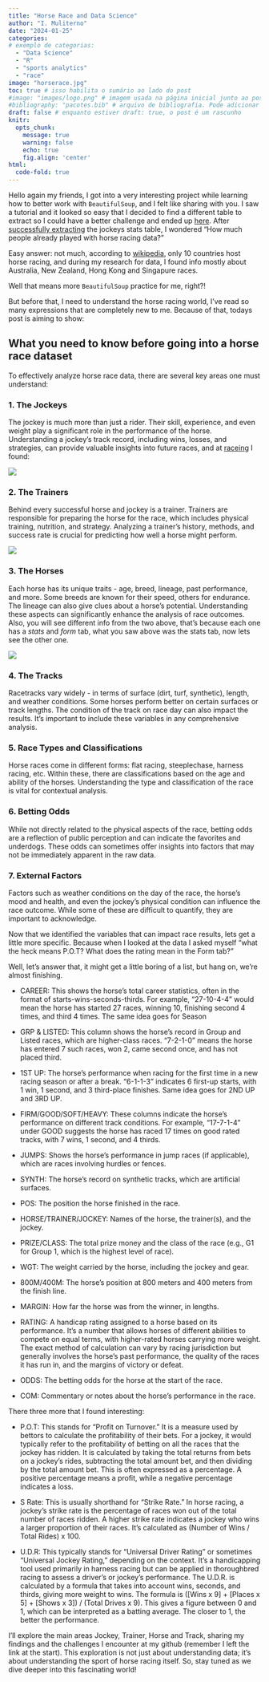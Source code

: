 ```yaml
---
title: "Horse Race and Data Science"
author: "I. Muliterno"
date: "2024-01-25" 
categories: 
# exemplo de categorias:
  - "Data Science"
  - "R"
  - "sports analytics"
  - "race"
image: "horserace.jpg"  
toc: true # isso habilita o sumário ao lado do post
#image: "images/logo.png" # imagem usada na página inicial junto ao post
#bibliography: "pacotes.bib" # arquivo de bibliografia. Pode adicionar mais arquivos!
draft: false # enquanto estiver draft: true, o post é um rascunho
knitr: 
  opts_chunk: 
    message: true
    warning: false
    echo: true
    fig.align: 'center'
html:
  code-fold: true
---
```


Hello again my friends, I got into a very interesting project while learning how to better work with `BeautifulSoup`, and I felt like sharing with you. I saw a tutorial and it looked so easy that I decided to find a different table to extract so I could have a better challenge and ended up [here](http://www.racebase.co.nz/jockthis.htm). After [successfully extracting](https://github.com/IanniMuliterno/Webscrapping-lesson-with-BeautifulSoup) the jockeys stats table, I wondered "How much people already played with horse racing data?"

Easy answer: not much, according to [wikipedia](https://en.wikipedia.org/wiki/Horse_racing), only 10 countries host horse racing, and during my research for data, I found info mostly about Australia, New Zealand, Hong Kong and Singapure races.

Well that means more `BeautifulSoup` practice for me, right?!

But before that, I need to understand the horse racing world, I've read so many expressions that are completely new to me. Because of that, todays post is aiming to show:

## **What you need to know before going into a horse race dataset**

To effectively analyze horse race data, there are several key areas one must understand:

### 1. The Jockeys

The jockey is much more than just a rider. Their skill, experience, and even weight play a significant role in the performance of the horse. Understanding a jockey's track record, including wins, losses, and strategies, can provide valuable insights into future races, and at [raceing](https://www.racing.com) I found:

![](jockey_stats.PNG)

### 2. The Trainers

Behind every successful horse and jockey is a trainer. Trainers are responsible for preparing the horse for the race, which includes physical training, nutrition, and strategy. Analyzing a trainer's history, methods, and success rate is crucial for predicting how well a horse might perform.

![](trainer_Stats.PNG)

### 3. The Horses

Each horse has its unique traits - age, breed, lineage, past performance, and more. Some breeds are known for their speed, others for endurance. The lineage can also give clues about a horse's potential. Understanding these aspects can significantly enhance the analysis of race outcomes. Also, you will see different info from the two above, that's because each one has a *stats* and *form* tab, what you saw above was the stats tab, now lets see the other one.

![](horse_form.PNG)

### 4. The Tracks

Racetracks vary widely - in terms of surface (dirt, turf, synthetic), length, and weather conditions. Some horses perform better on certain surfaces or track lengths. The condition of the track on race day can also impact the results. It's important to include these variables in any comprehensive analysis.

### 5. Race Types and Classifications

Horse races come in different forms: flat racing, steeplechase, harness racing, etc. Within these, there are classifications based on the age and ability of the horses. Understanding the type and classification of the race is vital for contextual analysis.

### 6. Betting Odds

While not directly related to the physical aspects of the race, betting odds are a reflection of public perception and can indicate the favorites and underdogs. These odds can sometimes offer insights into factors that may not be immediately apparent in the raw data.

### 7. External Factors

Factors such as weather conditions on the day of the race, the horse's mood and health, and even the jockey's physical condition can influence the race outcome. While some of these are difficult to quantify, they are important to acknowledge.

Now that we identified the variables that can impact race results, lets get a little more specific. Because when I looked at the data I asked myself "what the heck means P.O.T? What does the rating mean in the Form tab?"

Well, let's answer that, it might get a little boring of a list, but hang on, we're almost finishing.

-   CAREER: This shows the horse's total career statistics, often in the format of starts-wins-seconds-thirds. For example, "27-10-4-4" would mean the horse has started 27 races, winning 10, finishing second 4 times, and third 4 times. The same idea goes for Season

-   GRP & LISTED: This column shows the horse's record in Group and Listed races, which are higher-class races. "7-2-1-0" means the horse has entered 7 such races, won 2, came second once, and has not placed third.

-   1ST UP: The horse's performance when racing for the first time in a new racing season or after a break. "6-1-1-3" indicates 6 first-up starts, with 1 win, 1 second, and 3 third-place finishes. Same idea goes for 2ND UP and 3RD UP.

-   FIRM/GOOD/SOFT/HEAVY: These columns indicate the horse's performance on different track conditions. For example, "17-7-1-4" under GOOD suggests the horse has raced 17 times on good rated tracks, with 7 wins, 1 second, and 4 thirds.

-   JUMPS: Shows the horse's performance in jump races (if applicable), which are races involving hurdles or fences.

-   SYNTH: The horse's record on synthetic tracks, which are artificial surfaces.

-   POS: The position the horse finished in the race.

-   HORSE/TRAINER/JOCKEY: Names of the horse, the trainer(s), and the jockey.

-   PRIZE/CLASS: The total prize money and the class of the race (e.g., G1 for Group 1, which is the highest level of race).

-   WGT: The weight carried by the horse, including the jockey and gear.

-   800M/400M: The horse's position at 800 meters and 400 meters from the finish line.

-   MARGIN: How far the horse was from the winner, in lengths.

-   RATING: A handicap rating assigned to a horse based on its performance. It's a number that allows horses of different abilities to compete on equal terms, with higher-rated horses carrying more weight. The exact method of calculation can vary by racing jurisdiction but generally involves the horse's past performance, the quality of the races it has run in, and the margins of victory or defeat.

-   ODDS: The betting odds for the horse at the start of the race.

-   COM: Commentary or notes about the horse's performance in the race.

There three more that I found interesting:

-   P.O.T: This stands for "Profit on Turnover." It is a measure used by bettors to calculate the profitability of their bets. For a jockey, it would typically refer to the profitability of betting on all the races that the jockey has ridden. It is calculated by taking the total returns from bets on a jockey's rides, subtracting the total amount bet, and then dividing by the total amount bet. This is often expressed as a percentage. A positive percentage means a profit, while a negative percentage indicates a loss.

-   S Rate: This is usually shorthand for "Strike Rate." In horse racing, a jockey's strike rate is the percentage of races won out of the total number of races ridden. A higher strike rate indicates a jockey who wins a larger proportion of their races. It's calculated as (Number of Wins / Total Rides) x 100.

-   U.D.R: This typically stands for "Universal Driver Rating" or sometimes "Universal Jockey Rating," depending on the context. It's a handicapping tool used primarily in harness racing but can be applied in thoroughbred racing to assess a driver's or jockey's performance. The U.D.R. is calculated by a formula that takes into account wins, seconds, and thirds, giving more weight to wins. The formula is (\[Wins x 9\] + \[Places x 5\] + \[Shows x 3\]) / (Total Drives x 9). This gives a figure between 0 and 1, which can be interpreted as a batting average. The closer to 1, the better the performance.

I'll explore the main areas Jockey, Trainer, Horse and Track, sharing my findings and the challenges I encounter at my github (remember I left the link at the start). This exploration is not just about understanding data; it's about understanding the sport of horse racing itself. So, stay tuned as we dive deeper into this fascinating world!
